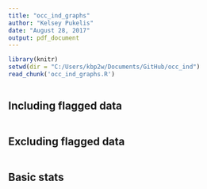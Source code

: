 ```yaml
---
title: "occ_ind_graphs"
author: "Kelsey Pukelis"
date: "August 28, 2017"
output: pdf_document
---
```


```r
library(knitr)
setwd(dir = "C:/Users/kbp2w/Documents/GitHub/occ_ind")
read_chunk('occ_ind_graphs.R')
```
```r
```
## Including flagged data
```r
```
## Excluding flagged data
```r
```
## Basic stats
```r
```
